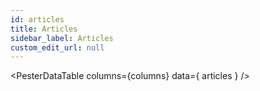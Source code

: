 ```yaml
---
id: articles
title: Articles
sidebar_label: Articles
custom_edit_url: null
---
```



<PesterDataTable
  columns={columns}
  data={ articles }
/>

<PesterDataButton
  text="Suggest New Article"
  editUrl="https://github.com/pester/docs/edit/main/docs/additional-resources/articles.table.js"
/>
